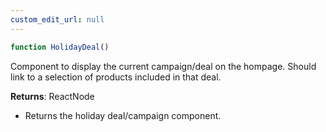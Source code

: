 ```yaml
---
custom_edit_url: null
---
```


```ts
function HolidayDeal()
```

<div>

</div>

<p>Component to display the current campaign/deal on the hompage. Should link to a selection of products included in that deal.</p>

**Returns**: ReactNode
- <p>Returns the holiday deal/campaign component.</p>

